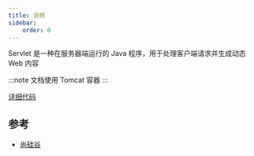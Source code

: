 ```yaml
---
title: 说明
sidebar:
    order: 0
---
```


Servlet 是一种在服务器端运行的 Java 程序，用于处理客户端请求并生成动态 Web 内容

:::note
文档使用 Tomcat 容器
:::

[详细代码](https://github.com/follow1123/java-framework-examples/tree/main/servlet)

## 参考

- [尚硅谷](https://www.bilibili.com/video/BV1UN411x7xe)
